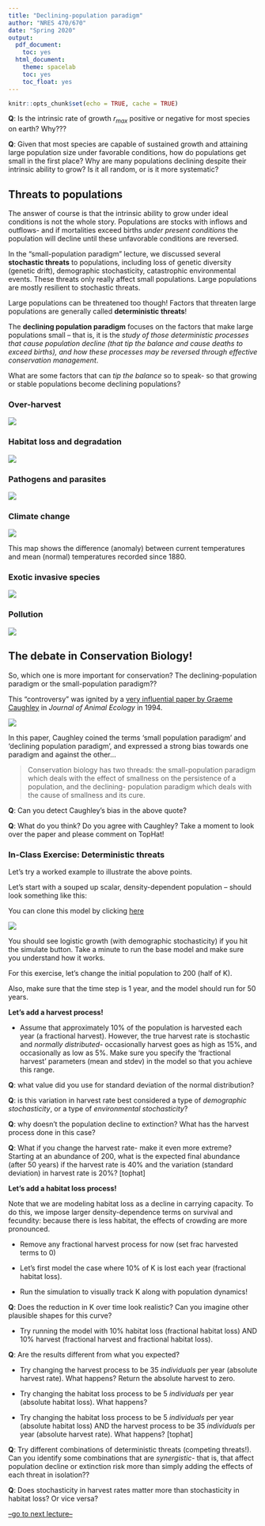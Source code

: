 ```yaml
---
title: "Declining-population paradigm"
author: "NRES 470/670"
date: "Spring 2020"
output:
  pdf_document:
    toc: yes
  html_document:
    theme: spacelab
    toc: yes
    toc_float: yes
---
```


```r
knitr::opts_chunk$set(echo = TRUE, cache = TRUE)
```


**Q**: Is the intrinsic rate of growth $r_{max}$ positive or negative for most species on earth? Why???

**Q**: Given that most species are capable of sustained growth and attaining large population size under favorable conditions, how do populations get small in the first place? Why are many populations declining despite their intrinsic ability to grow? Is it all random, or is it more systematic?

## Threats to populations

The answer of course is that the intrinsic ability to grow under ideal conditions is not the whole story. Populations are stocks with inflows and outflows- and if mortalities exceed births *under present conditions* the population will decline until these unfavorable conditions are reversed. 

In the "small-population paradigm" lecture, we discussed several **stochastic threats** to populations, including loss of genetic diversity (genetic drift), demographic stochasticity, catastrophic environmental events. These threats only really affect small populations. Large populations are mostly resilient to stochastic threats.

Large populations can be threatened too though! Factors that threaten large populations are generally called **deterministic threats**! 

The **declining population paradigm** focuses on the factors that make large populations small -- that is, it is the *study of those deterministic processes that cause population decline (that tip the balance and cause deaths to exceed births), and how these processes may be reversed through effective conservation management*. 

What are some factors that can *tip the balance* so to speak- so that growing or stable populations become declining populations? 

### Over-harvest

![](overharvest1.jpg)

### Habitat loss and degradation

![](habitatloss1.jpg)

### Pathogens and parasites

![](whitenose1.jpg)

### Climate change

![](climatechange1.jpg)

This map shows the difference (anomaly) between current temperatures and mean (normal) temperatures recorded since 1880.

### Exotic invasive species

![](bullfrog1.jpg)


### Pollution

![](pollution1.png)


## The debate in Conservation Biology!

So, which one is more important for conservation? The declining-population paradigm or the small-population paradigm??

This "controversy" was ignited by a [very influential paper by Graeme Caughley](caughley1.pdf) in *Journal of Animal Ecology* in 1994.

![](caughley1.jpg)

In this paper, Caughley coined the terms 'small population paradigm' and 'declining population paradigm', and expressed a strong bias towards one paradigm and against the other...

> Conservation biology has two threads: the small-population paradigm which deals with the effect of smallness on the persistence of a population, and the declining- population paradigm which deals with the cause of smallness and its cure.

**Q**: Can you detect Caughley's bias in the above quote? 

**Q**: What do you think? Do you agree with Caughley? Take a moment to look over the paper and please comment on TopHat!


### In-Class Exercise: Deterministic threats

Let's try a worked example to illustrate the above points.

Let's start with a souped up scalar, density-dependent population -- should look something like this:

You can clone this model by clicking [here](https://insightmaker.com/insight/74417/declining-population-paradigm)


![](IM5.PNG)


You should see logistic growth (with demographic stochasticity) if you hit the simulate button. Take a minute to run the base model and make sure you understand how it works.

For this exercise, let's change the initial population to 200 (half of K).

Also, make sure that the time step is 1 year, and the model should run for 50 years.

**Let's add a harvest process!**

- Assume that approximately 10% of the population is harvested each year (a fractional harvest). However, the true harvest rate is stochastic and *normally distributed*- occasionally harvest goes as high as 15%, and occasionally as low as 5%. Make sure you specify the 'fractional harvest' parameters (mean and stdev) in the model so that you achieve this range.   

**Q**: what value did you use for standard deviation of the normal distribution?

**Q**: is this variation in harvest rate best considered a type of *demographic stochasticity*, or a type of *environmental stochasticity*?     

**Q**: why doesn't the population decline to extinction? What has the harvest process done in this case?   

**Q**: What if you change the harvest rate- make it even more extreme? Starting at an abundance of 200, what is the expected final abundance (after 50 years) if the harvest rate is 40% and the variation (standard deviation) in harvest rate is 20%?   [tophat]

**Let's add a habitat loss process!**

Note that we are modeling habitat loss as a decline in carrying capacity. To do this, we impose larger density-dependence terms on survival and fecundity: because there is less habitat, the effects of crowding are more pronounced.   

- Remove any fractional harvest process for now (set frac harvested terms to 0)     

- Let's first model the case where 10% of K is lost each year (fractional habitat loss). 

- Run the simulation to visually track K along with population dynamics! 

**Q**: Does the reduction in K over time look realistic? Can you imagine other plausible shapes for this curve?

- Try running the model with 10% habitat loss (fractional habitat loss) AND 10% harvest (fractional harvest and fractional habitat loss). 

**Q**: Are the results different from what you expected?  

- Try changing the harvest process to be 35 *individuals* per year (absolute harvest rate). What happens? Return the absolute harvest to zero.

- Try changing the habitat loss process to be 5 *individuals* per year (absolute habitat loss). What happens?

- Try changing the habitat loss process to be 5 *individuals* per year (absolute habitat loss) AND the harvest process to be 35 *individuals* per year (absolute harvest rate). What happens?   [tophat]


**Q**: Try different combinations of deterministic threats (competing threats!). Can you identify some combinations that are *synergistic*- that is, that affect population decline or extinction risk more than simply adding the effects of each threat in isolation??  

**Q**: Does stochasticity in harvest rates matter more than stochasticity in habitat loss? Or vice versa?

[--go to next lecture--](LECTURE12.html)
























